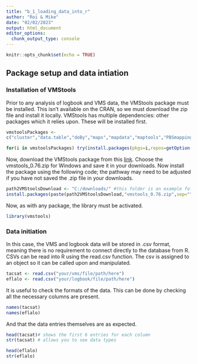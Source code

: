 ```yaml
---
title: "b_1_loading_data_into_r"
author: "Roi & Mike"
date: "02/02/2023"
output: html_document
editor_options: 
  chunk_output_type: console
---
```


```r
knitr::opts_chunk$set(echo = TRUE)
```

## Package setup and data intiation

### Installation of VMStools

Prior to any analysis of logbook and VMS data, the VMStools package must be installed. This isn't available on the CRAN, so we must download the zip file and install it locally. VMStools has multiple dependencies: other packages which it relies upon. These will be installed first.

```r
vmstoolsPackages <-
c("cluster","data.table","doBy","maps","mapdata","maptools","PBSmapping","sp")

for(i in vmstoolsPackages) try(install.packages(pkgs=i,repos=getOption("repos")))
```

Now, download the VMStools package from this [link](https://github.com/nielshintzen/vmstools/releases). Choose the vmstools_0.76.zip for Windows and save it in your downloads. Now install the package using the following code; the pathway may need to be adjusted if you have not saved the .zip file in your downloads.

```r
path2VMStoolsDownload <- "C:/downloads/" #this folder is an example folder
install.packages(paste(path2VMStoolsDownload,"vmstools_0.76.zip",sep=""))
```

Now, as with any package, the library must be activated.

```r
library(vmstools)
```


### Data initiation

In this case, the VMS and logbook data will be stored in .csv format, meaning there is no requirement to connect directly to the database from R. CSVs can be read into R using the read.csv function. The csv is assigned to an object so it can be called upon and manipulated.

```r
tacsat <- read.csv("your/vms/file/path/here")
eflalo <- read.csv("your/logbook/file/path/here")
```

It is useful to check the formats of the data. This can be done by checking all the necessary columns are present.

```r
names(tacsat)
names(eflalo)
```

And that the data entries themselves are as expected.

```r
head(tacsat)# shows the first 6 entries for each column
str(tacsat) # allows you to see data types

head(eflalo)
str(eflalo)
```

